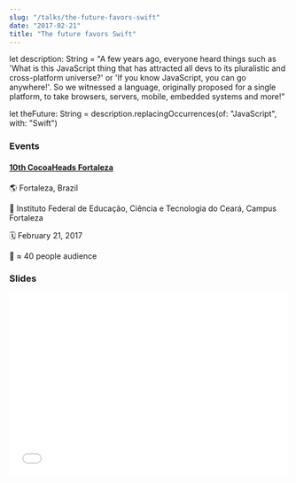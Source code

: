 ```yaml
---
slug: "/talks/the-future-favors-swift"
date: "2017-02-21"
title: "The future favors Swift"
---
```


let description: String = "A few years ago, everyone heard things such as 'What is this JavaScript thing that has attracted all devs to its pluralistic and cross-platform universe?' or 'If you know JavaScript, you can go anywhere!'. So we witnessed a language, originally proposed for a single platform, to take browsers, servers, mobile, embedded systems and more!"

let theFuture: String = description.replacingOccurrences(of: "JavaScript", with: "Swift")

### Events

#### [10th CocoaHeads Fortaleza](http://www.cocoaheads.com.br/agendas/detalhes/181)

🌎 Fortaleza, Brazil

📍 Instituto Federal de Educação, Ciência e Tecnologia do Ceará, Campus Fortaleza

🗓️ February 21, 2017

👥 ≈ 40 people audience

### Slides

<div style="left: 0; width: 100%; height: 0; position: relative; padding-bottom: 65.2103%;">
  <iframe
    src="//speakerdeck.com/player/ef260bbd657a440e905fbb7060399ddf"
    style="border: 0; top: 0; left: 0; width: 100%; height: 100%; position: absolute;"
    allowfullscreen
    scrolling="no"
  ></iframe>
</div>
